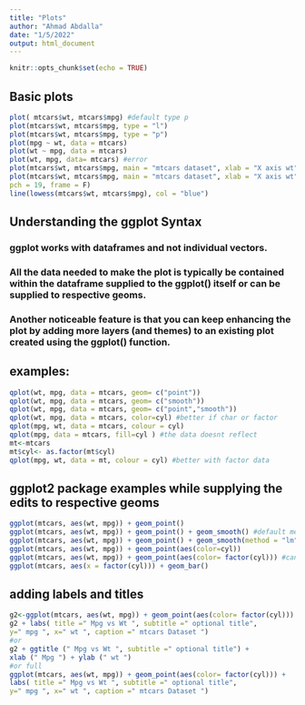 ---
title: "Plots"
author: "Ahmad Abdalla"
date: "1/5/2022"
output: html_document
---

```{r setup, include=FALSE}
knitr::opts_chunk$set(echo = TRUE)
```

## Basic plots

```{r}
plot( mtcars$wt, mtcars$mpg) #default type p
plot(mtcars$wt, mtcars$mpg, type = "l")
plot(mtcars$wt, mtcars$mpg, type = "p")
plot(mpg ~ wt, data = mtcars)
plot(wt ~ mpg, data = mtcars)
plot(wt, mpg, data= mtcars) #error
plot(mtcars$wt, mtcars$mpg, main = "mtcars dataset", xlab = "X axis wt", ylab = "Y axis mpg")
plot(mtcars$wt, mtcars$mpg, main = "mtcars dataset", xlab = "X axis wt", ylab = "Y axis mpg",
pch = 19, frame = F)
line(lowess(mtcars$wt, mtcars$mpg), col = "blue")
```

## Understanding the ggplot Syntax
### ggplot works with dataframes and not individual vectors.
### All the data needed to make the plot is typically be contained within the dataframe supplied to the ggplot() itself or can be supplied to respective geoms.
### Another noticeable feature is that you can keep enhancing the plot by adding more layers (and themes) to an existing plot created using the ggplot() function.

## examples:
```{r}
qplot(wt, mpg, data = mtcars, geom= c("point"))
qplot(wt, mpg, data = mtcars, geom= c("smooth"))
qplot(wt, mpg, data = mtcars, geom= c("point","smooth"))
qplot(wt, mpg, data = mtcars, color=cyl) #better if char or factor
qplot(mpg, wt, data = mtcars, colour = cyl)
qplot(mpg, data = mtcars, fill=cyl ) #the data doesnt reflect
mt<-mtcars
mt$cyl<- as.factor(mt$cyl)
qplot(mpg, wt, data = mt, colour = cyl) #better with factor data
```

## ggplot2 package examples while supplying the edits to respective geoms
```{r}
ggplot(mtcars, aes(wt, mpg)) + geom_point()
ggplot(mtcars, aes(wt, mpg)) + geom_point() + geom_smooth() #default method
ggplot(mtcars, aes(wt, mpg)) + geom_point() + geom_smooth(method = "lm")
ggplot(mtcars, aes(wt, mpg)) + geom_point(aes(color=cyl))
ggplot(mtcars, aes(wt, mpg)) + geom_point(aes(color= factor(cyl))) #can change to factor
ggplot(mtcars, aes(x = factor(cyl))) + geom_bar()
```
## adding labels and titles
```{r}
g2<-ggplot(mtcars, aes(wt, mpg)) + geom_point(aes(color= factor(cyl))) #can change to factor
g2 + labs( title =" Mpg vs Wt ", subtitle =" optional title",
y=" mpg ", x=" wt ", caption =" mtcars Dataset ")
#or
g2 + ggtitle (" Mpg vs Wt ", subtitle =" optional title") +
xlab (" Mpg ") + ylab (" wt ")
#or full
ggplot(mtcars, aes(wt, mpg)) + geom_point(aes(color= factor(cyl))) +
labs( title =" Mpg vs Wt ", subtitle =" optional title",
y=" mpg ", x=" wt ", caption =" mtcars Dataset ")
```